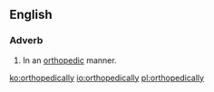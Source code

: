 ==English==

===Adverb===
{{en-adv|-}}

# In an [[orthopedic]] manner.

[[ko:orthopedically]]
[[io:orthopedically]]
[[pl:orthopedically]]